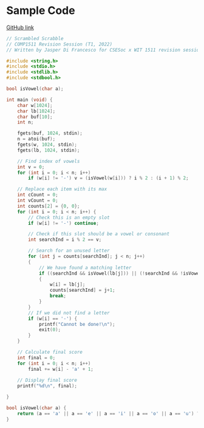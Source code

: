 # Sample Code

[GitHub link](https://github.com/csesoc/comp1511-revision-t1-2022/blob/master/solutions/scrambled-scrabble/solution.c)

```c
// Scrambled Scrabble
// COMP1511 Revision Session (T1, 2022)
// Written by Jasper Di Francesco for CSESoc x WIT 1511 revision session

#include <string.h>
#include <stdio.h>
#include <stdlib.h>
#include <stdbool.h>

bool isVowel(char a);

int main (void) {
    char w[1024];
    char lb[1024];
    char buf[10];
    int n;

    fgets(buf, 1024, stdin);
    n = atoi(buf);
    fgets(w, 1024, stdin);
    fgets(lb, 1024, stdin);

    // Find index of vowels
    int v = 0;
    for (int i = 0; i < n; i++)
        if (w[i] != '-') v = (isVowel(w[i])) ? i % 2 : (i + 1) % 2;

    // Replace each item with its max
    int cCount = 0;
    int vCount = 0;
    int counts[2] = {0, 0};
    for (int i = 0; i < n; i++) {
        // Check this is an empty slot
        if (w[i] != '-') continue;

        // Check if this slot should be a vowel or consonant
        int searchInd = i % 2 == v;

        // Search for an unused letter
        for (int j = counts[searchInd]; j < n; j++)
        {
            // We have found a matching letter
            if ((searchInd && isVowel(lb[j])) || (!searchInd && !isVowel(lb[j])))
            {
                w[i] = lb[j];
                counts[searchInd] = j+1;
                break;
            }
        }
        // If we did not find a letter
        if (w[i] == '-') {
            printf("Cannot be done!\n");
            exit(0);
        }
    }

    // Calculate final score
    int final = 0;
    for (int i = 0; i < n; i++)
        final += w[i] - 'a' + 1;
    
    // Display final score
    printf("%d\n", final);

}

bool isVowel(char a) {
    return (a == 'a' || a == 'e' || a == 'i' || a == 'o' || a == 'u') ? true : false;
}


```
